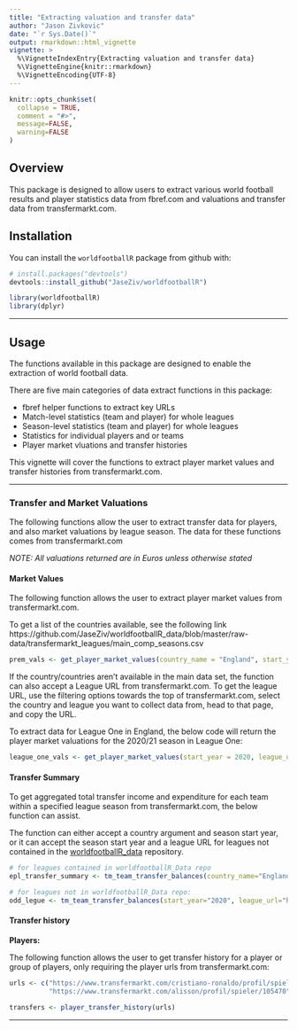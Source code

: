 ```yaml
---
title: "Extracting valuation and transfer data"
author: "Jason Zivkovic"
date: "`r Sys.Date()`"
output: rmarkdown::html_vignette
vignette: >
  %\VignetteIndexEntry{Extracting valuation and transfer data}
  %\VignetteEngine{knitr::rmarkdown}
  %\VignetteEncoding{UTF-8}
---
```


```r
knitr::opts_chunk$set(
  collapse = TRUE,
  comment = "#>",
  message=FALSE,
  warning=FALSE
)
```


## Overview

This package is designed to allow users to extract various world football results and player statistics data from fbref.com and valuations and transfer data from transfermarkt.com.


## Installation

You can install the `worldfootballR` package from github with:

```r
# install.packages("devtools")
devtools::install_github("JaseZiv/worldfootballR")
```

```r
library(worldfootballR)
library(dplyr)
```

***


## Usage

The functions available in this package are designed to enable the extraction of world football data.

There are five main categories of data extract functions in this package:

* fbref helper functions to extract key URLs
* Match-level statistics (team and player) for whole leagues
* Season-level statistics (team and player) for whole leagues
* Statistics for individual players and or teams
* Player market vluations and transfer histories

This vignette will cover the functions to extract player market values and transfer histories from transfermarkt.com.

***

### Transfer and Market Valuations

The following functions allow the user to extract transfer data for players, and also market valuations by league season. The data for these functions comes from transfermarkt.com

*NOTE: All valuations returned are in Euros unless otherwise stated*

#### Market Values

The following function allows the user to extract player market values from transfermarkt.com.

To get a list of the countries available, see the following link https://github.com/JaseZiv/worldfootballR_data/blob/master/raw-data/transfermarkt_leagues/main_comp_seasons.csv

```r
prem_vals <- get_player_market_values(country_name = "England", start_year = 2020)
```


If the country/countries aren't available in the main data set, the function can also accept a League URL from transfermarkt.com. To get the league URL, use the filtering options towards the top of transfermarkt.com, select the country and league you want to collect data from, head to that page, and copy the URL.

To extract data for League One in England, the below code will return the player market valuations for the 2020/21 season in League One:

```r
league_one_vals <- get_player_market_values(start_year = 2020, league_url = "https://www.transfermarkt.com/league-one/startseite/wettbewerb/GB3")
```


#### Transfer Summary

To get aggregated total transfer income and expenditure for each team within a specified league season from transfermarkt.com, the below function can assist.

The function can either accept a country argument and season start year, or it can accept the season start year and a league URL for leagues not contained in the [worldfootballR_data](https://github.com/JaseZiv/worldfootballR_data/blob/master/raw-data/transfermarkt_leagues/main_comp_seasons.csv) repository.

```r
# for leagues contained in worldfootballR_Data repo
epl_transfer_summary <- tm_team_transfer_balances(country_name="England", start_year="2020")

# for leagues not in worldfootballR_Data repo:
odd_legue <- tm_team_transfer_balances(start_year="2020", league_url="https://www.transfermarkt.com/league-one/startseite/wettbewerb/GB3")
```



#### Transfer history

**Players:**

The following function allows the user to get transfer history for a player or group of players, only requiring the player urls from transfermarkt.com:

```r
urls <- c("https://www.transfermarkt.com/cristiano-ronaldo/profil/spieler/8198",
          "https://www.transfermarkt.com/alisson/profil/spieler/105470")

transfers <- player_transfer_history(urls)

```


***
